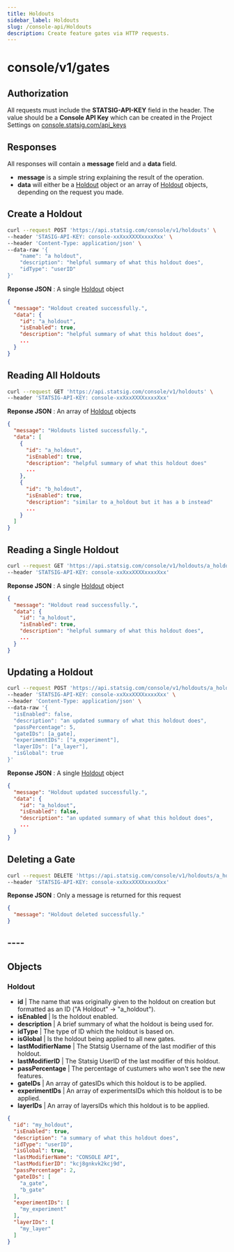 ```yaml
---
title: Holdouts
sidebar_label: Holdouts
slug: /console-api/Holdouts
description: Create feature gates via HTTP requests.
---
```



# console/v1/gates

## Authorization

All requests must include the **STATSIG-API-KEY** field in the header. The value should be a **Console API Key** which can be created in the Project Settings on [console.statsig.com/api_keys](https://console.statsig.com/api_keys)

## Responses

All responses will contain a **message** field and a **data** field.

- **message** is a simple string explaining the result of the operation.
- **data** will either be a [Holdout](#holdout-object) object or an array of [Holdout](#holdout-object) objects, depending on the request you made.

## Create a Holdout

```bash
curl --request POST 'https://api.statsig.com/console/v1/holdouts' \
--header 'STASIG-API-KEY: console-xxXxxXXXXxxxxXxx' \
--header 'Content-Type: application/json' \
--data-raw '{
    "name": "a holdout",
    "description": "helpful summary of what this holdout does",
    "idType": "userID"
}'
```

**Reponse JSON** : A single [Holdout](#holdout-object) object

```json
{
  "message": "Holdout created successfully.",
  "data": {
    "id": "a_holdout",
    "isEnabled": true,
    "description": "helpful summary of what this holdout does",
    ...
  }
}
```

## Reading All Holdouts

```bash
curl --request GET 'https://api.statsig.com/console/v1/holdouts' \
--header 'STATSIG-API-KEY: console-xxXxxXXXXxxxxXxx'
```

**Reponse JSON** : An array of [Holdout](#holdout-object) objects

```json
{
  "message": "Holdouts listed successfully.",
  "data": [
    {
      "id": "a_holdout",
      "isEnabled": true,
      "description": "helpful summary of what this holdout does"
      ...
    },
    {
      "id": "b_holdout",
      "isEnabled": true,
      "description": "similar to a_holdout but it has a b instead"
      ...
    }
  ]
}
```

## Reading a Single Holdout

```bash
curl --request GET 'https://api.statsig.com/console/v1/holdouts/a_holdout' \
--header 'STATSIG-API-KEY: console-xxXxxXXXXxxxxXxx'
```

**Reponse JSON** : A single [Holdout](#holdout-object) object

```json
{
  "message": "Holdout read successfully.",
  "data": {
    "id": "a_holdout",
    "isEnabled": true,
    "description": "helpful summary of what this holdout does",
    ...
  }
}
```

## Updating a Holdout

```bash
curl --request POST 'https://api.statsig.com/console/v1/holdouts/a_holdout' \
--header 'STATSIG-API-KEY: console-xxXxxXXXXxxxxXxx' \
--header 'Content-Type: application/json' \
--data-raw '{
  "isEnabled": false,
  "description": "an updated summary of what this holdout does",
  "passPercentage": 5,
  "gateIDs": [a_gate],
  "experimentIDs": ["a_experiment"],
  "layerIDs": ["a_layer"],
  "isGlobal": true
}'
```

**Reponse JSON** : A single [Holdout](#holdout-object) object

```json
{
  "message": "Holdout updated successfully.",
  "data": {
    "id": "a_holdout",
    "isEnabled": false,
    "description": "an updated summary of what this holdout does",
    ...
  }
}
```

## Deleting a Gate

```bash
curl --request DELETE 'https://api.statsig.com/console/v1/holdouts/a_holdout' \
--header 'STATSIG-API-KEY: console-xxXxxXXXXxxxxXxx'
```

**Reponse JSON** : Only a message is returned for this request

```json
{
  "message": "Holdout deleted successfully."
}
```

## ----

## Objects

<a name="holdout-object"></a>

### Holdout

- **id** | The name that was originally given to the holdout on creation but formatted as an ID ("A Holdout" -> "a_holdout").
- **isEnabled** | Is the holdout enabled.
- **description** | A brief summary of what the holdout is being used for.
- **idType** | The type of ID which the holdout is based on.
- **isGlobal** | Is the holdout being applied to all new gates.
- **lastModifierName** | The Statsig Username of the last modifier of this holdout.
- **lastModifierID** | The Statsig UserID of the last modifier of this holdout.
- **passPercentage** | The percentage of custumers who won't see the new features.
- **gateIDs** | An array of gatesIDs which this holdout is to be applied.
- **experimentIDs** | An array of experimentsIDs which this holdout is to be applied.
- **layerIDs** | An array of layersIDs which this holdout is to be applied.


```json
{
  "id": "my_holdout",
  "isEnabled": true,
  "description": "a summary of what this holdout does",
  "idType": "userID",
  "isGlobal": true,
  "lastModifierName": "CONSOLE API",
  "lastModifierID": "kcj8gnkvk2kcj9d",
  "passPercentage": 2,
  "gateIDs": [
    "a_gate",
    "b_gate"
  ],
  "experimentIDs": [
    "my_experiment"
  ],
  "layerIDs": [
    "my_layer"
  ]
}
